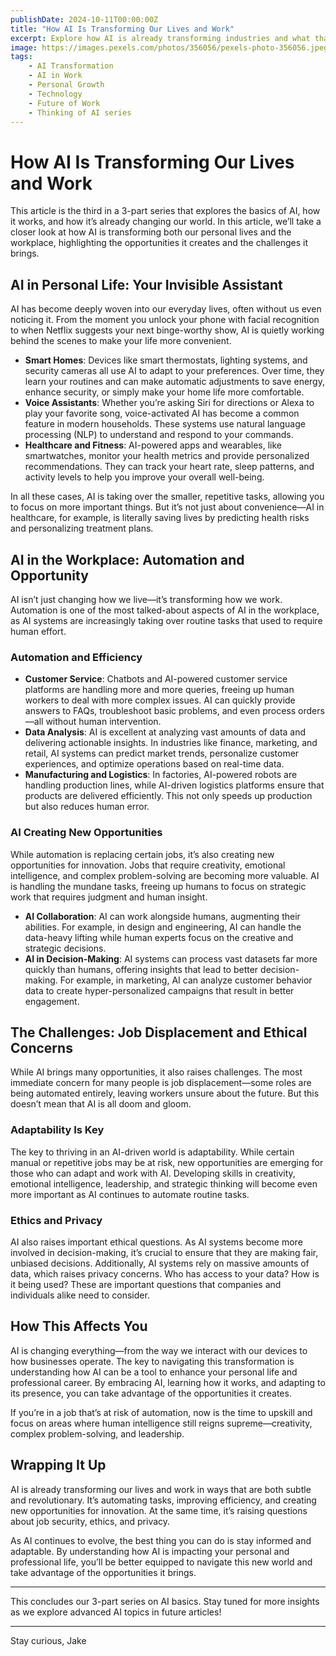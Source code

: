 ```yaml
---
publishDate: 2024-10-11T00:00:00Z
title: "How AI Is Transforming Our Lives and Work"
excerpt: Explore how AI is already transforming industries and what that means for your personal and professional life.
image: https://images.pexels.com/photos/356056/pexels-photo-356056.jpeg
tags:
    - AI Transformation
    - AI in Work
    - Personal Growth
    - Technology
    - Future of Work
    - Thinking of AI series
---
```


# How AI Is Transforming Our Lives and Work

This article is the third in a 3-part series that explores the basics of AI, how it works, and how it’s already changing our world. In this article, we’ll take a closer look at how AI is transforming both our personal lives and the workplace, highlighting the opportunities it creates and the challenges it brings.

## AI in Personal Life: Your Invisible Assistant

AI has become deeply woven into our everyday lives, often without us even noticing it. From the moment you unlock your phone with facial recognition to when Netflix suggests your next binge-worthy show, AI is quietly working behind the scenes to make your life more convenient.

- **Smart Homes**: Devices like smart thermostats, lighting systems, and security cameras all use AI to adapt to your preferences. Over time, they learn your routines and can make automatic adjustments to save energy, enhance security, or simply make your home life more comfortable.
- **Voice Assistants**: Whether you’re asking Siri for directions or Alexa to play your favorite song, voice-activated AI has become a common feature in modern households. These systems use natural language processing (NLP) to understand and respond to your commands.
- **Healthcare and Fitness**: AI-powered apps and wearables, like smartwatches, monitor your health metrics and provide personalized recommendations. They can track your heart rate, sleep patterns, and activity levels to help you improve your overall well-being.

In all these cases, AI is taking over the smaller, repetitive tasks, allowing you to focus on more important things. But it’s not just about convenience—AI in healthcare, for example, is literally saving lives by predicting health risks and personalizing treatment plans.

## AI in the Workplace: Automation and Opportunity

AI isn’t just changing how we live—it’s transforming how we work. Automation is one of the most talked-about aspects of AI in the workplace, as AI systems are increasingly taking over routine tasks that used to require human effort.

### **Automation and Efficiency**
- **Customer Service**: Chatbots and AI-powered customer service platforms are handling more and more queries, freeing up human workers to deal with more complex issues. AI can quickly provide answers to FAQs, troubleshoot basic problems, and even process orders—all without human intervention.
- **Data Analysis**: AI is excellent at analyzing vast amounts of data and delivering actionable insights. In industries like finance, marketing, and retail, AI systems can predict market trends, personalize customer experiences, and optimize operations based on real-time data.
- **Manufacturing and Logistics**: In factories, AI-powered robots are handling production lines, while AI-driven logistics platforms ensure that products are delivered efficiently. This not only speeds up production but also reduces human error.

### **AI Creating New Opportunities**
While automation is replacing certain jobs, it’s also creating new opportunities for innovation. Jobs that require creativity, emotional intelligence, and complex problem-solving are becoming more valuable. AI is handling the mundane tasks, freeing up humans to focus on strategic work that requires judgment and human insight.

- **AI Collaboration**: AI can work alongside humans, augmenting their abilities. For example, in design and engineering, AI can handle the data-heavy lifting while human experts focus on the creative and strategic decisions.
- **AI in Decision-Making**: AI systems can process vast datasets far more quickly than humans, offering insights that lead to better decision-making. For example, in marketing, AI can analyze customer behavior data to create hyper-personalized campaigns that result in better engagement.

## The Challenges: Job Displacement and Ethical Concerns

While AI brings many opportunities, it also raises challenges. The most immediate concern for many people is job displacement—some roles are being automated entirely, leaving workers unsure about the future. But this doesn’t mean that AI is all doom and gloom.

### **Adaptability Is Key**
The key to thriving in an AI-driven world is adaptability. While certain manual or repetitive jobs may be at risk, new opportunities are emerging for those who can adapt and work with AI. Developing skills in creativity, emotional intelligence, leadership, and strategic thinking will become even more important as AI continues to automate routine tasks.

### **Ethics and Privacy**
AI also raises important ethical questions. As AI systems become more involved in decision-making, it’s crucial to ensure that they are making fair, unbiased decisions. Additionally, AI systems rely on massive amounts of data, which raises privacy concerns. Who has access to your data? How is it being used? These are important questions that companies and individuals alike need to consider.

## How This Affects You

AI is changing everything—from the way we interact with our devices to how businesses operate. The key to navigating this transformation is understanding how AI can be a tool to enhance your personal life and professional career. By embracing AI, learning how it works, and adapting to its presence, you can take advantage of the opportunities it creates.

If you’re in a job that’s at risk of automation, now is the time to upskill and focus on areas where human intelligence still reigns supreme—creativity, complex problem-solving, and leadership.

## Wrapping It Up

AI is already transforming our lives and work in ways that are both subtle and revolutionary. It’s automating tasks, improving efficiency, and creating new opportunities for innovation. At the same time, it’s raising questions about job security, ethics, and privacy.

As AI continues to evolve, the best thing you can do is stay informed and adaptable. By understanding how AI is impacting your personal and professional life, you’ll be better equipped to navigate this new world and take advantage of the opportunities it brings.

---

This concludes our 3-part series on AI basics. Stay tuned for more insights as we explore advanced AI topics in future articles!

---

Stay curious,
Jake
